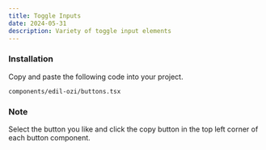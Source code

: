 ```yaml
---
title: Toggle Inputs
date: 2024-05-31
description: Variety of toggle input elements
---
```


<ComponentPreview name="toggle-inputs-demo" />

<Steps>

### Installation

Copy and paste the following code into your project.

```text
components/edil-ozi/buttons.tsx
```

<ComponentSource name="toggle-inputs" />

</Steps>

### Note

Select the button you like and click the copy button in the top left corner of each button component.
